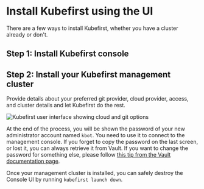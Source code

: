 
# Install Kubefirst using the UI

There are a few ways to install Kubefirst, whether you have a cluster already or don't.

## Step 1: Install Kubefirst console

<Tabs>
    <TabItem value="homebrew" label="New cluster">
      <Homebrew />
    </TabItem>
    <TabItem value="helm" label="Helm">
      <Helm />
    </TabItem>
</Tabs>

## Step 2: Install your Kubefirst management cluster

Provide details about your preferred git provider, cloud provider, access, and cluster details and let Kubefirst do the rest.

![Kubefirst user interface showing cloud and git options](../img/console/installer.png)

At the end of the process, you will be shown the password of your new administrator account named `kbot`. You need to use it to connect to the management console. If you forget to copy the password on the last screen, or lost it, you can always retrieve it from Vault. If you want to change the password for something else, please follow [this tip from the Vault documentation page](./vault.mdx#how-can-i-change-my-users-password).

Once your management cluster is installed, you can safely destroy the Console UI by running `kubefirst launch down`.

